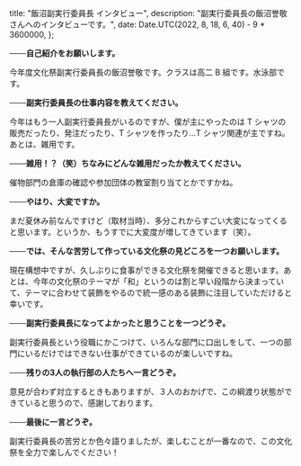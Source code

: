 
  title: "飯沼副実行委員長 インタビュー",
  description: "副実行委員長の飯沼誉敬さんへのインタビューです。",
  date: Date.UTC(2022, 8, 18, 6, 40) - 9 * 3600000,
};

**───自己紹介をお願いします。**

今年度文化祭副実行委員長の飯沼誉敬です。クラスは高二 B 組です。水泳部です。

**───副実行委員長の仕事内容を教えてください。**

今年はもう一人副実行委員長がいるのですが、僕が主にやったのは T シャツの販売だったり、発注だったり、T シャツを作ったり…T シャツ関連が主ですね。あとは、雑用です。

**───雑用！？（笑）ちなみにどんな雑用だったか教えてください。**

催物部門の倉庫の確認や参加団体の教室割り当てとかですかね。

**───やはり、大変ですか。**

まだ夏休み前なんですけど（取材当時）、多分これからすごい大変になってくると思います。というか、もうすでに大変度が増してきています（笑）。

**───では、そんな苦労して作っている文化祭の見どころを一つお願いします。**

現在構想中ですが、久しぶりに食事ができる文化祭を開催できると思います。あとは、今年の文化祭のテーマが「和」というのは割と早い段階から決まっていて、テーマに合わせて装飾をやるので統一感のある装飾に注目していただけると幸いです。

**───副実行委員長になってよかったと思うことを一つどうぞ。**

副実行委員長という役職にかこつけて、いろんな部門に口出しをして、一つの部門にいるだけではできない仕事ができているのが楽しいですね。

**───残りの3人の執行部の人たちへ一言どうぞ。**

意見が合わず対立するときもありますが、３人のおかげで、この綱渡り状態ができていると思うので、感謝しております。

**───最後に一言どうぞ。**

副実行委員長の苦労とか色々語りましたが、楽しむことが一番なので、この文化祭を全力で楽しんでください！

